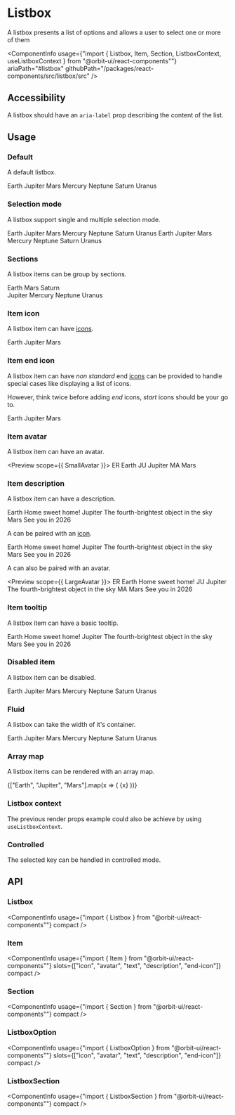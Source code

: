 
<Meta
    title="Components/Listbox"
    id="listbox"
/>

# Listbox

<Tagline>A listbox presents a list of options and allows a user to select one or more of them</Tagline>

<ComponentInfo
    usage={"import { Listbox, Item, Section, ListboxContext, useListboxContext } from \"@orbit-ui/react-components\""}
    ariaPath="#listbox"
    githubPath="/packages/react-components/src/listbox/src"
/>

## Accessibility

A listbox should have an `aria-label` prop describing the content of the list.

## Usage

### Default

A default listbox.

<Preview>
    <Story name="default">
        <Listbox aria-label="Planets">
            <Item key="earth">Earth</Item>
            <Item key="jupiter">Jupiter</Item>
            <Item key="mars">Mars</Item>
            <Item key="mercury">Mercury</Item>
            <Item key="neptune">Neptune</Item>
            <Item key="saturn">Saturn</Item>
            <Item key="uranus">Uranus</Item>
        </Listbox>
    </Story>
</Preview>

### Selection mode

A listbox support single and multiple selection mode.

<Preview>
    <Story name="selection">
        <Inline gap={10}>
            <Listbox aria-label="Planets">
                <Item key="earth">Earth</Item>
                <Item key="jupiter">Jupiter</Item>
                <Item key="mars">Mars</Item>
                <Item key="mercury">Mercury</Item>
                <Item key="neptune">Neptune</Item>
                <Item key="saturn">Saturn</Item>
                <Item key="uranus">Uranus</Item>
            </Listbox>
            <Listbox selectionMode="multiple" aria-label="Planets">
                <Item key="earth">Earth</Item>
                <Item key="jupiter">Jupiter</Item>
                <Item key="mars">Mars</Item>
                <Item key="mercury">Mercury</Item>
                <Item key="neptune">Neptune</Item>
                <Item key="saturn">Saturn</Item>
                <Item key="uranus">Uranus</Item>
            </Listbox>
        </Inline>
    </Story>
</Preview>

### Sections

A listbox items can be group by sections.

<Preview>
    <Story name="sections">
        <Listbox aria-label="Planets">
            <Section title="Visited">
                <Item key="earth">Earth</Item>
                <Item key="mars">Mars</Item>
                <Item key="saturn">Saturn</Item>
            </Section>
            <Section title="Not Visited">
                <Item key="jupiter">Jupiter</Item>
                <Item key="mercury">Mercury</Item>
                <Item key="neptune">Neptune</Item>
                <Item key="uranus">Uranus</Item>
            </Section>
        </Listbox>
    </Story>
</Preview>

### Item icon

A listbox item can have [icons](?path=/docs/icon-gallery--page).

<Preview>
    <Story name="item icon">
        <Listbox aria-label="Planets">
            <Item key="earth">
                <NotificationIcon />
                <Text>Earth</Text>
            </Item>
            <Item key="jupiter">
                <HelpIcon />
                <Text>Jupiter</Text>
            </Item>
            <Item key="mars">
                <LightbulbIcon />
                <Text>Mars</Text>
            </Item>
        </Listbox>
    </Story>
</Preview>

### Item end icon

A listbox item can have *non standard* end [icons](?path=/docs/icon-gallery--page) can be provided to handle special cases like displaying a list of icons.

However, think twice before adding *end* icons, *start* icons should be your go to.

<Preview>
    <Story name="item end icon">
        <Listbox aria-label="Planets">
            <Item key="earth">
                <Text>Earth</Text>
                <IconList slot="end-icon">
                    <NotificationIcon />
                    <HelpIcon />
                    <LightbulbIcon />
                </IconList>
            </Item>
            <Item key="jupiter">
                <Text>Jupiter</Text>
                <HelpIcon slot="end-icon" />
            </Item>
            <Item key="mars">
                <Text>Mars</Text>
                <LightbulbIcon slot="end-icon" />
            </Item>
        </Listbox>
    </Story>
</Preview>

### Item avatar

A listbox item can have an avatar.

<Preview scope={{ SmallAvatar }}>
    <Story name="item avatar">
        <Listbox aria-label="Planets">
            <Item key="earth">
                <SmallAvatar slot="avatar">ER</SmallAvatar>
                <Text>Earth</Text>
            </Item>
            <Item key="jupiter">
                <SmallAvatar slot="avatar">JU</SmallAvatar>
                <Text>Jupiter</Text>
            </Item>
            <Item key="mars">
                <SmallAvatar slot="avatar">MA</SmallAvatar>
                <Text>Mars</Text>
            </Item>
        </Listbox>
    </Story>
</Preview>

### Item description

A listbox item can have a description.

<Preview>
    <Story name="item description">
        <Listbox aria-label="Planets">
            <Item key="earth">
                <Text>Earth</Text>
                <Text slot="description">Home sweet home!</Text>
            </Item>
            <Item key="jupiter">
                <Text>Jupiter</Text>
                <Text slot="description">The fourth-brightest object in the sky</Text>
            </Item>
            <Item key="mars">
                <Text>Mars</Text>
                <Text slot="description">See you in 2026</Text>
            </Item>
        </Listbox>
    </Story>
</Preview>

A can be paired with an [icon](?path=/docs/icon-gallery--page).

<Preview>
    <Story name="item description + icon">
        <Listbox aria-label="Planets">
            <Item key="earth">
                <NotificationIcon />
                <Text>Earth</Text>
                <Text slot="description">Home sweet home!</Text>
            </Item>
            <Item key="jupiter">
                <HelpIcon />
                <Text>Jupiter</Text>
                <Text slot="description">The fourth-brightest object in the sky</Text>
            </Item>
            <Item key="mars">
                <LightbulbIcon />
                <Text>Mars</Text>
                <Text slot="description">See you in 2026</Text>
            </Item>
        </Listbox>
    </Story>
</Preview>

A can also be paired with an avatar.

<Preview scope={{ LargeAvatar }}>
    <Story name="item description + avatar">
        <Listbox aria-label="Planets">
            <Item key="earth">
                <LargeAvatar slot="avatar">ER</LargeAvatar>
                <Text>Earth</Text>
                <Text slot="description">Home sweet home!</Text>
            </Item>
            <Item key="jupiter">
                <LargeAvatar slot="avatar">JU</LargeAvatar>
                <Text>Jupiter</Text>
                <Text slot="description">The fourth-brightest object in the sky</Text>
            </Item>
            <Item key="mars">
                <LargeAvatar slot="avatar">MA</LargeAvatar>
                <Text>Mars</Text>
                <Text slot="description">See you in 2026</Text>
            </Item>
        </Listbox>
    </Story>
</Preview>

### Item tooltip

A listbox item can have a basic tooltip.

<Preview>
    <Story name="item tooltip">
        <Listbox aria-label="Planets">
            <TooltipTrigger>
                <Item key="earth">Earth</Item>
                <Tooltip>Home sweet home!</Tooltip>
            </TooltipTrigger>
            <TooltipTrigger>
                <Item key="jupiter">Jupiter</Item>
                <Tooltip>The fourth-brightest object in the sky</Tooltip>
            </TooltipTrigger>
            <TooltipTrigger>
                <Item key="mars">Mars</Item>
                <Tooltip>See you in 2026</Tooltip>
            </TooltipTrigger>
        </Listbox>
    </Story>
</Preview>

### Disabled item

A listbox item can be disabled.

<Preview>
    <Story name="disabled item">
        <Listbox aria-label="Planets">
            <Item disabled key="earth">Earth</Item>
            <Item key="jupiter">Jupiter</Item>
            <Item key="mars">Mars</Item>
            <Item disabled key="mercury">Mercury</Item>
            <Item key="neptune">Neptune</Item>
            <Item key="saturn">Saturn</Item>
            <Item key="uranus">Uranus</Item>
        </Listbox>
    </Story>
</Preview>

### Fluid

A listbox can take the width of it's container.

<Preview>
    <Story name="fluid">
        <Listbox fluid aria-label="Planets">
            <Item key="earth">Earth</Item>
            <Item key="jupiter">Jupiter</Item>
            <Item key="mars">Mars</Item>
            <Item key="mercury">Mercury</Item>
            <Item key="neptune">Neptune</Item>
            <Item key="saturn">Saturn</Item>
            <Item key="uranus">Uranus</Item>
        </Listbox>
    </Story>
</Preview>

### Array map

A listbox items can be rendered with an array map.

<Preview>
    <Story name="array map">
        <Listbox aria-label="Planets">
            {["Earth", "Jupiter", "Mars"].map(x => (
                <Item key={x.toLowerCase()}>{x}</Item>
            ))}
        </Listbox>
    </Story>
</Preview>

### Listbox context

The previous render props example could also be achieve by using `useListboxContext`.

<Preview filePath="/listbox/docs/ListboxContext" noInline />

### Controlled

The selected key can be handled in controlled mode.

<Preview filePath="/listbox/docs/ControlledListbox" />

## API

### Listbox

<ComponentInfo
    usage={"import { Listbox } from \"@orbit-ui/react-components\""}
    compact
/>

<ArgsTable of={InnerListbox} />

### Item

<ComponentInfo
    usage={"import { Item } from \"@orbit-ui/react-components\""}
    slots={["icon", "avatar", "text", "description", "end-icon"]}
    compact
/>

<ArgsTable of={InnerItem} />

### Section

<ComponentInfo
    usage={"import { Section } from \"@orbit-ui/react-components\""}
    compact
/>

<ArgsTable of={InnerSection} />

### ListboxOption

<ComponentInfo
    usage={"import { ListboxOption } from \"@orbit-ui/react-components\""}
    slots={["icon", "avatar", "text", "description", "end-icon"]}
    compact
/>

<ArgsTable of={InnerListboxOption} />

### ListboxSection

<ComponentInfo
    usage={"import { ListboxSection } from \"@orbit-ui/react-components\""}
    compact
/>

<ArgsTable of={InnerListboxSection} />
